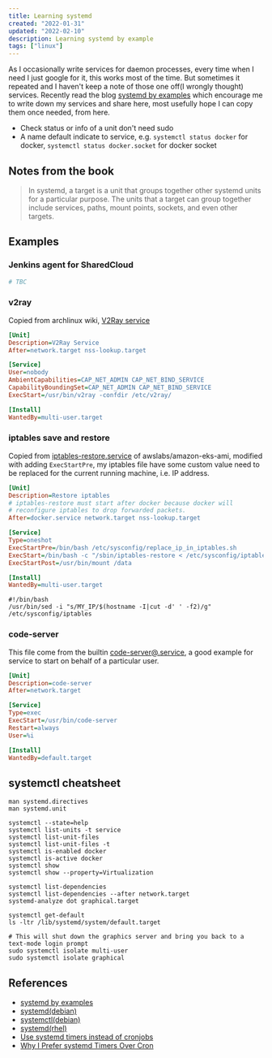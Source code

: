 ```yaml
---
title: Learning systemd
created: "2022-01-31"
updated: "2022-02-10"
description: Learning systemd by example
tags: ["linux"]
---
```


As I occasionally write services for daemon processes, every time when I need I just google for it, this works most of the time. But sometimes it repeated and I haven't keep a note of those one off(I wrongly thought) services. Recently read the blog [systemd by examples] which encourage me to write down my services and share here, most usefully hope I can copy them once needed, from here.

- Check status or info of a unit don't need sudo
- A name default indicate to service, e.g. `systemctl status docker` for docker, `systemctl status docker.socket` for docker socket

## Notes from the book

> In systemd, a target is a unit that groups together other systemd units for a particular purpose. The units that a target can group together include services, paths, mount points, sockets, and even other targets.

## Examples

### Jenkins agent for SharedCloud

```ini
# TBC
```

### v2ray

Copied from archlinux wiki, [V2Ray service]

```ini
[Unit]
Description=V2Ray Service
After=network.target nss-lookup.target

[Service]
User=nobody
AmbientCapabilities=CAP_NET_ADMIN CAP_NET_BIND_SERVICE
CapabilityBoundingSet=CAP_NET_ADMIN CAP_NET_BIND_SERVICE
ExecStart=/usr/bin/v2ray -confdir /etc/v2ray/

[Install]
WantedBy=multi-user.target
```

### iptables save and restore

Copied from [iptables-restore.service] of awslabs/amazon-eks-ami, modified with adding `ExecStartPre`, my iptables file have some custom value need to be replaced for the current running machine, i.e. IP address.

```ini
[Unit]
Description=Restore iptables
# iptables-restore must start after docker because docker will
# reconfigure iptables to drop forwarded packets.
After=docker.service network.target nss-lookup.target

[Service]
Type=oneshot
ExecStartPre=/bin/bash /etc/sysconfig/replace_ip_in_iptables.sh
ExecStart=/bin/bash -c "/sbin/iptables-restore < /etc/sysconfig/iptables"
ExecStartPost=/usr/bin/mount /data

[Install]
WantedBy=multi-user.target
```

```shell
#!/bin/bash
/usr/bin/sed -i "s/MY_IP/$(hostname -I|cut -d' ' -f2)/g" /etc/sysconfig/iptables
```

### code-server

This file come from the builtin [code-server@.service], a good example for service to start on behalf of a particular user.

```ini
[Unit]
Description=code-server
After=network.target

[Service]
Type=exec
ExecStart=/usr/bin/code-server
Restart=always
User=%i

[Install]
WantedBy=default.target
```

## systemctl cheatsheet

```shell
man systemd.directives
man systemd.unit

systemctl --state=help
systemctl list-units -t service
systemctl list-unit-files
systemctl list-unit-files -t
systemctl is-enabled docker
systemctl is-active docker
systemctl show
systemctl show --property=Virtualization

systemctl list-dependencies
systemctl list-dependencies --after network.target
systemd-analyze dot graphical.target

systemctl get-default
ls -ltr /lib/systemd/system/default.target

# This will shut down the graphics server and bring you back to a text-mode login prompt
sudo systemctl isolate multi-user
sudo systemctl isolate graphical
```

## References

- [systemd by examples]
- [systemd(debian)](https://wiki.debian.org/systemd)
- [systemctl(debian)](https://manpages.debian.org/bullseye-backports/systemd/systemctl.1.en.html)
- [systemd(rhel)](https://access.redhat.com/documentation/en-us/red_hat_enterprise_linux/7/html/system_administrators_guide/chap-managing_services_with_systemd)
- [Use systemd timers instead of cronjobs](https://opensource.com/article/20/7/systemd-timers)
- [Why I Prefer systemd Timers Over Cron](https://trstringer.com/systemd-timer-vs-cronjob/)

[systemd by examples]: https://systemd-by-example.com/
[V2Ray service]: https://wiki.archlinux.org/title/V2Ray
[iptables-restore.service]: https://github.com/awslabs/amazon-eks-ami/blob/master/files/iptables-restore.service
[code-server@.service]: https://github.com/coder/code-server/blob/main/ci/build/code-server@.service
